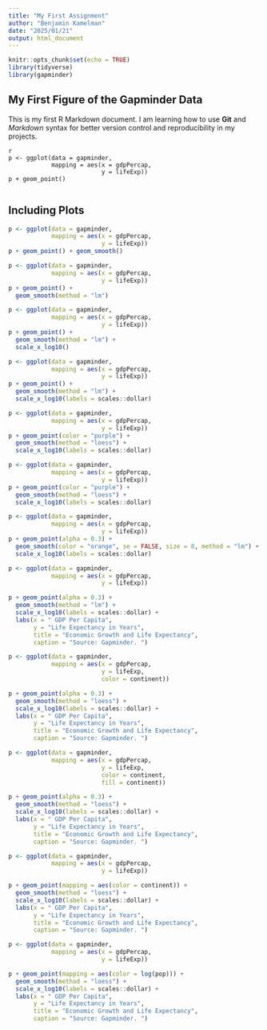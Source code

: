 ```yaml
---
title: "My First Assignment"
author: "Benjamin Kamelman"
date: "2025/01/21"
output: html_document
---
```

  
  
```r

knitr::opts_chunk$set(echo = TRUE)
library(tidyverse)
library(gapminder)


```

## My First Figure of the Gapminder Data

This is my first R Markdown document. I am learning how to use **Git** and *Markdown* syntax for better version control and reproducibility in my projects.

```
{r gapminder 3.4}
p <- ggplot(data = gapminder,
            mapping = aes(x = gdpPercap,
                          y = lifeExp))
p + geom_point()


```

## Including Plots
```r
p <- ggplot(data = gapminder,
            mapping = aes(x = gdpPercap,
                          y = lifeExp))
p + geom_point() + geom_smooth()


```
```r
p <- ggplot(data = gapminder,
            mapping = aes(x = gdpPercap,
                          y = lifeExp))
p + geom_point() + 
  geom_smooth(method = "lm")


```
```r
p <- ggplot(data = gapminder,
            mapping = aes(x = gdpPercap,
                          y = lifeExp))
p + geom_point() + 
  geom_smooth(method = "lm") +
  scale_x_log10()


```
```r
p <- ggplot(data = gapminder,
            mapping = aes(x = gdpPercap,
                          y = lifeExp))
p + geom_point() + 
  geom_smooth(method = "lm") +
  scale_x_log10(labels = scales::dollar)


```
```r
p <- ggplot(data = gapminder,
            mapping = aes(x = gdpPercap,
                          y = lifeExp))
p + geom_point(color = "purple") + 
  geom_smooth(method = "loess") +
  scale_x_log10(labels = scales::dollar)


```
```r
p <- ggplot(data = gapminder,
            mapping = aes(x = gdpPercap,
                          y = lifeExp))
p + geom_point(color = "purple") + 
  geom_smooth(method = "loess") +
  scale_x_log10(labels = scales::dollar)


```
```r
p <- ggplot(data = gapminder,
            mapping = aes(x = gdpPercap,
                          y = lifeExp))
p + geom_point(alpha = 0.3) + 
  geom_smooth(color = "orange", se = FALSE, size = 8, method = "lm") +
  scale_x_log10(labels = scales::dollar)


```


```r
p <- ggplot(data = gapminder,
            mapping = aes(x = gdpPercap,
                          y = lifeExp))

p + geom_point(alpha = 0.3) + 
  geom_smooth(method = "lm") +
  scale_x_log10(labels = scales::dollar) +
  labs(x = " GDP Per Capita",
       y = "Life Expectancy in Years",
       title = "Economic Growth and Life Expectancy",
       caption = "Source: Gapminder. ")


```
```r
p <- ggplot(data = gapminder,
            mapping = aes(x = gdpPercap,
                          y = lifeExp,
                          color = continent))

p + geom_point(alpha = 0.3) + 
  geom_smooth(method = "loess") +
  scale_x_log10(labels = scales::dollar) +
  labs(x = " GDP Per Capita",
       y = "Life Expectancy in Years",
       title = "Economic Growth and Life Expectancy",
       caption = "Source: Gapminder. ")


```
```r
p <- ggplot(data = gapminder,
            mapping = aes(x = gdpPercap,
                          y = lifeExp,
                          color = continent,
                          fill = continent))

p + geom_point(alpha = 0.3) + 
  geom_smooth(method = "loess") +
  scale_x_log10(labels = scales::dollar) +
  labs(x = " GDP Per Capita",
       y = "Life Expectancy in Years",
       title = "Economic Growth and Life Expectancy",
       caption = "Source: Gapminder. ")


```
```r
p <- ggplot(data = gapminder,
            mapping = aes(x = gdpPercap,
                          y = lifeExp))

p + geom_point(mapping = aes(color = continent)) + 
  geom_smooth(method = "loess") +
  scale_x_log10(labels = scales::dollar) +
  labs(x = " GDP Per Capita",
       y = "Life Expectancy in Years",
       title = "Economic Growth and Life Expectancy",
       caption = "Source: Gapminder. ")


```
```r
p <- ggplot(data = gapminder,
            mapping = aes(x = gdpPercap,
                          y = lifeExp))

p + geom_point(mapping = aes(color = log(pop))) + 
  geom_smooth(method = "loess") +
  scale_x_log10(labels = scales::dollar) +
  labs(x = " GDP Per Capita",
       y = "Life Expectancy in Years",
       title = "Economic Growth and Life Expectancy",
       caption = "Source: Gapminder. ")


```


